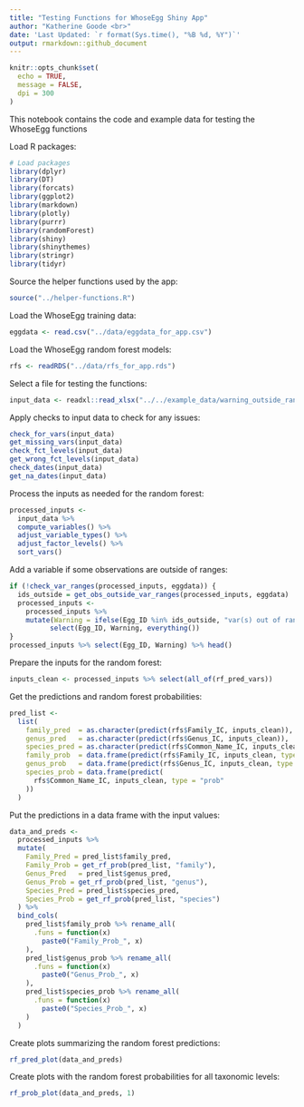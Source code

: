 ```yaml
---
title: "Testing Functions for WhoseEgg Shiny App"
author: "Katherine Goode <br>"
date: 'Last Updated: `r format(Sys.time(), "%B %d, %Y")`'
output: rmarkdown::github_document
---
```


```r
knitr::opts_chunk$set(
  echo = TRUE, 
  message = FALSE,
  dpi = 300
)
```

This notebook contains the code and example data for testing the WhoseEgg functions

Load R packages:

```r
# Load packages
library(dplyr)
library(DT)
library(forcats)
library(ggplot2)
library(markdown)
library(plotly)
library(purrr)
library(randomForest)
library(shiny)
library(shinythemes)
library(stringr)
library(tidyr)
```

Source the helper functions used by the app:

```r
source("../helper-functions.R")
```

Load the WhoseEgg training data:

```r
eggdata <- read.csv("../data/eggdata_for_app.csv")
```

Load the WhoseEgg random forest models:

```r
rfs <- readRDS("../data/rfs_for_app.rds")
```

Select a file for testing the functions:

```r
input_data <- readxl::read_xlsx("../../example_data/warning_outside_ranges.xlsx")
```

Apply checks to input data to check for any issues:

```r
check_for_vars(input_data)
get_missing_vars(input_data)
check_fct_levels(input_data)
get_wrong_fct_levels(input_data)
check_dates(input_data)
get_na_dates(input_data)
```

Process the inputs as needed for the random forest:

```r
processed_inputs <-
  input_data %>%
  compute_variables() %>%
  adjust_variable_types() %>%
  adjust_factor_levels() %>%
  sort_vars()
```

Add a variable if some observations are outside of ranges: 

```r
if (!check_var_ranges(processed_inputs, eggdata)) {
  ids_outside = get_obs_outside_var_ranges(processed_inputs, eggdata)
  processed_inputs <- 
    processed_inputs %>%
    mutate(Warning = ifelse(Egg_ID %in% ids_outside, "var(s) out of range", "none")) %>%
          select(Egg_ID, Warning, everything())
}
processed_inputs %>% select(Egg_ID, Warning) %>% head()
```

Prepare the inputs for the random forest:

```r
inputs_clean <- processed_inputs %>% select(all_of(rf_pred_vars))
```

Get the predictions and random forest probabilities:

```r
pred_list <-
  list(
    family_pred  = as.character(predict(rfs$Family_IC, inputs_clean)),
    genus_pred   = as.character(predict(rfs$Genus_IC, inputs_clean)),
    species_pred = as.character(predict(rfs$Common_Name_IC, inputs_clean)),
    family_prob  = data.frame(predict(rfs$Family_IC, inputs_clean, type = "prob")),
    genus_prob   = data.frame(predict(rfs$Genus_IC, inputs_clean, type = "prob")),
    species_prob = data.frame(predict(
      rfs$Common_Name_IC, inputs_clean, type = "prob"
    ))
  )
```

Put the predictions in a data frame with the input values:

```r
data_and_preds <-
  processed_inputs %>%
  mutate(
    Family_Pred = pred_list$family_pred,
    Family_Prob = get_rf_prob(pred_list, "family"),
    Genus_Pred   = pred_list$genus_pred,
    Genus_Prob = get_rf_prob(pred_list, "genus"),
    Species_Pred = pred_list$species_pred,
    Species_Prob = get_rf_prob(pred_list, "species")
  ) %>%
  bind_cols(
    pred_list$family_prob %>% rename_all(
      .funs = function(x)
        paste0("Family_Prob_", x)
    ),
    pred_list$genus_prob %>% rename_all(
      .funs = function(x)
        paste0("Genus_Prob_", x)
    ),
    pred_list$species_prob %>% rename_all(
      .funs = function(x)
        paste0("Species_Prob_", x)
    )
  )
```

Create plots summarizing the random forest predictions:

```r
rf_pred_plot(data_and_preds)
```

Create plots with the random forest probabilities for all taxonomic levels:

```r
rf_prob_plot(data_and_preds, 1)
```

